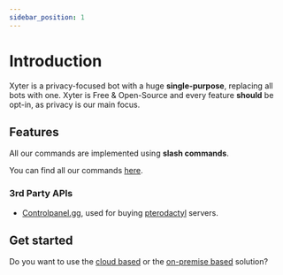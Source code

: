 ```yaml
---
sidebar_position: 1
---
```



# Introduction

Xyter is a privacy-focused bot with a huge **single-purpose**, replacing all bots with one. Xyter is Free & Open-Source and every feature __should__ be opt-in, as privacy is our main focus.

## Features

All our commands are implemented using **slash commands**.

You can find all our commands [here](/docs/commands).

### 3rd Party APIs

- [Controlpanel.gg](https://controlpanel.gg), used for buying [pterodactyl](https://pterodactyl.io/) servers.

## Get started

Do you want to use the [cloud based](/docs/hosting/cloud) or the [on-premise based](/docs/hosting/on-premise) solution?
